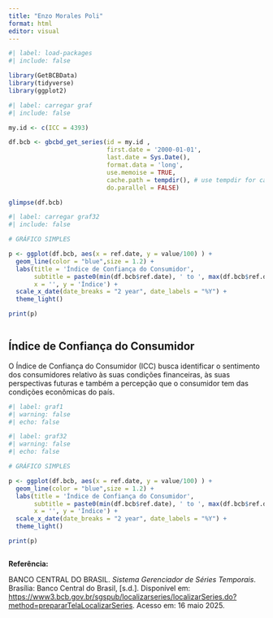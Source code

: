 ---
title: "Enzo Morales Poli"
format: html
editor: visual
---

```{r}
#| label: load-packages
#| include: false

library(GetBCBData)
library(tidyverse) 
library(ggplot2)
```

```{r}
#| label: carregar graf
#| include: false

my.id <- c(ICC = 4393)

df.bcb <- gbcbd_get_series(id = my.id ,
                           first.date = '2000-01-01',
                           last.date = Sys.Date(),
                           format.data = 'long',
                           use.memoise = TRUE, 
                           cache.path = tempdir(), # use tempdir for cache folder
                           do.parallel = FALSE)

glimpse(df.bcb)


```

```{r}
#| label: carregar graf32
#| include: false

# GRÁFICO SIMPLES

p <- ggplot(df.bcb, aes(x = ref.date, y = value/100) ) +
  geom_line(color = "blue",size = 1.2) +  
  labs(title = 'Índice de Confiança do Consumidor', 
       subtitle = paste0(min(df.bcb$ref.date), ' to ', max(df.bcb$ref.date)),
       x = '', y = 'Índice') + 
  scale_x_date(date_breaks = "2 year", date_labels = "%Y") +
  theme_light()

print(p)

```

```{r}


```

## Índice de Confiança do Consumidor

O Índice de Confiança do Consumidor (ICC) busca identificar o sentimento dos consumidores relativo às suas condições financeiras, às suas perspectivas futuras e também a percepção que o consumidor tem das condições econômicas do país.

```{r}
#| label: graf1
#| warning: false
#| echo: false


```

```{r}
#| label: graf32
#| warning: false
#| echo: false

# GRÁFICO SIMPLES

p <- ggplot(df.bcb, aes(x = ref.date, y = value/100) ) +
  geom_line(color = "blue",size = 1.2) +  
  labs(title = 'Índice de Confiança do Consumidor', 
       subtitle = paste0(min(df.bcb$ref.date), ' to ', max(df.bcb$ref.date)),
       x = '', y = 'Índice') + 
  scale_x_date(date_breaks = "2 year", date_labels = "%Y") +
  theme_light()

print(p)

```

```{}
```

**Referência:**

BANCO CENTRAL DO BRASIL. *Sistema Gerenciador de Séries Temporais*. Brasília: Banco Central do Brasil, \[s.d.\]. Disponível em: <https://www3.bcb.gov.br/sgspub/localizarseries/localizarSeries.do?method=prepararTelaLocalizarSeries>. Acesso em: 16 maio 2025.
